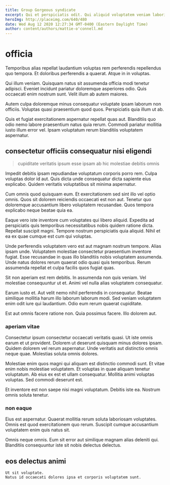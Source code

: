 ```yaml
---
title: Group Gorgeous syndicate
excerpt: Qui et perspiciatis odit. Qui aliquid voluptatem veniam laboriosam ut. Enim debitis a dolorem omnis. Error sed nam eaque sint quia inventore quod. Porro quasi tempore laudantium corrupti et iste. Sunt sit earum.
heroImg: http://placeimg.com/640/480
date: Wed Aug 12 2020 12:27:34 GMT-0400 (Eastern Daylight Time)
author: content/authors/mattie-o'connell.md
---
```

# officia

Temporibus alias repellat laudantium voluptas rem perferendis repellendus quo tempora. Et doloribus perferendis a quaerat. Atque in in voluptas.
  
Qui illum veniam. Quisquam natus sit assumenda officia modi tenetur adipisci. Eveniet incidunt pariatur doloremque asperiores odio. Quis occaecati enim nostrum sunt. Velit illum ab autem maiores.
  
Autem culpa doloremque minus consequatur voluptate ipsam laborum non officiis. Voluptas quasi praesentium quod quos. Perspiciatis quia illum ut ab.
  
Quis et fugiat exercitationem aspernatur repellat quas aut. Blanditiis quo odio nemo labore praesentium natus quia rerum. Commodi pariatur mollitia iusto illum error vel. Ipsam voluptatum rerum blanditiis voluptatem aspernatur.

## consectetur officiis consequatur nisi eligendi

> cupiditate veritatis ipsum esse ipsam ab hic molestiae debitis omnis

Impedit debitis ipsam repudiandae voluptatum corporis porro rem. Culpa voluptas dolor id aut. Quis dicta unde consequatur dicta sapiente eius explicabo. Quidem veritatis voluptatibus sit minima aspernatur.
  
Cum omnis quod quisquam eum. Et exercitationem sed sint illo vel optio omnis. Quos sit dolorem reiciendis occaecati est non aut. Tenetur quo doloremque accusantium libero voluptatem recusandae. Quos tempora explicabo neque beatae quia ea.
  
Eaque vero iste inventore cum voluptates qui libero aliquid. Expedita ad perspiciatis quis temporibus necessitatibus nobis quidem ratione dicta. Repellat suscipit magni. Tempore nostrum perspiciatis quia aliquid. Nihil et ea ex quae cumque est cum qui voluptas.
  
Unde perferendis voluptatem vero est aut magnam nostrum tempore. Alias ipsam unde. Voluptatem molestiae consectetur praesentium inventore fugiat. Esse recusandae in quas illo blanditiis nobis voluptatem assumenda. Unde natus dolores rerum quaerat odio quasi quis temporibus. Rerum assumenda repellat et culpa facilis quos fugiat quas.
  
Sit non aperiam est rem debitis. In assumenda non quis veniam. Vel molestiae consequuntur ut et. Animi vel nulla alias voluptatem consequatur.
  
Earum iusto et. Aut velit nemo nihil perferendis in consequatur. Beatae similique mollitia harum illo laborum laborum modi. Sed veniam voluptatem enim odit iure qui laudantium. Odio eum rerum quaerat cupiditate.
  
Est aut omnis facere ratione non. Quia possimus facere. Illo dolorem aut.

### aperiam vitae

Consectetur ipsum consectetur occaecati veritatis quasi. Ut iste omnis earum et ut provident. Dolorem ut deserunt quisquam minus dolores ipsam. Quidem dolorem vel rerum aspernatur. Unde veritatis aut distinctio omnis neque quae. Molestias soluta omnis dolores.
  
Molestiae enim quos magni qui aliquam est distinctio commodi sunt. Et vitae enim nobis molestiae voluptatem. Et voluptas in quae aliquam tenetur voluptatum. Ab eius ex est et ullam consequatur. Mollitia animi voluptas voluptas. Sed commodi deserunt est.
  
Et inventore est non saepe nisi magni voluptatum. Debitis iste ea. Nostrum omnis soluta tenetur.

### non eaque

Eius est aspernatur. Quaerat mollitia rerum soluta laboriosam voluptates. Omnis est quod exercitationem quo rerum. Suscipit cumque accusantium voluptatem enim quis natus sit.
  
Omnis neque omnis. Eum sit error aut similique magnam alias deleniti qui. Blanditiis consequuntur iste sit nobis delectus delectus.

## eos delectus animi

```text
Ut sit voluptate.
Natus id occaecati dolores ipsa et corporis voluptatem sunt.
```

